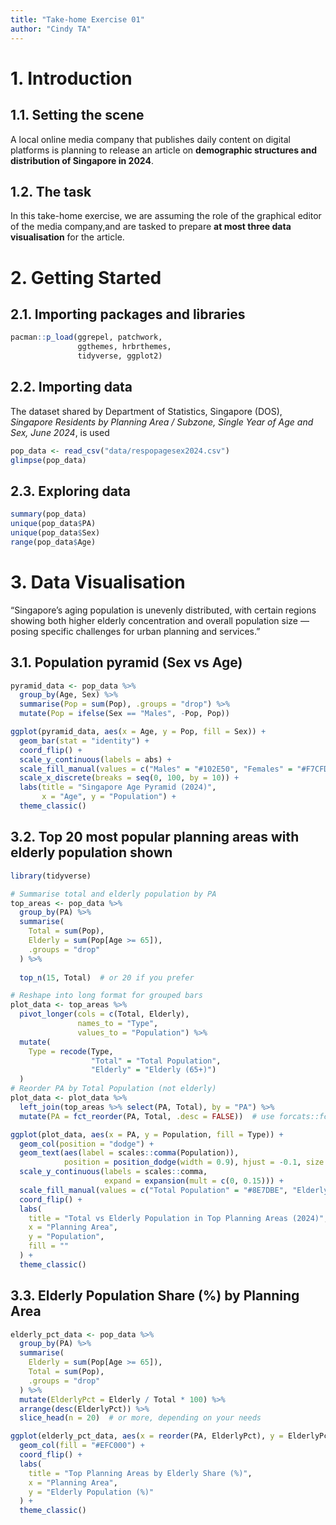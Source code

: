 ```yaml
---
title: "Take-home Exercise 01"
author: "Cindy TA"
---
```


# 1. Introduction

## 1.1. Setting the scene

A local online media company that publishes daily content on digital platforms is planning to release an article on **demographic structures and distribution of Singapore in 2024**.

## 1.2. The task

In this take-home exercise, we are assuming the role of the graphical editor of the media company,and are tasked to prepare **at most three data visualisation** for the article.

# 2. Getting Started

## 2.1. Importing packages and libraries

```r
pacman::p_load(ggrepel, patchwork, 
               ggthemes, hrbrthemes,
               tidyverse, ggplot2) 
```

## 2.2. Importing data

The dataset shared by Department of Statistics, Singapore (DOS), *Singapore Residents by Planning Area / Subzone, Single Year of Age and Sex, June 2024*, is used

```r
pop_data <- read_csv("data/respopagesex2024.csv")
glimpse(pop_data)
```

## 2.3. Exploring data

```r
summary(pop_data)
unique(pop_data$PA)
unique(pop_data$Sex)
range(pop_data$Age)
```

# 3. Data Visualisation

"Singapore's aging population is unevenly distributed, with certain regions showing both higher elderly concentration and overall population size — posing specific challenges for urban planning and services."

## 3.1. Population pyramid (Sex vs Age)

```r
pyramid_data <- pop_data %>%
  group_by(Age, Sex) %>%
  summarise(Pop = sum(Pop), .groups = "drop") %>%
  mutate(Pop = ifelse(Sex == "Males", -Pop, Pop))

ggplot(pyramid_data, aes(x = Age, y = Pop, fill = Sex)) +
  geom_bar(stat = "identity") +
  coord_flip() +
  scale_y_continuous(labels = abs) +
  scale_fill_manual(values = c("Males" = "#102E50", "Females" = "#F7CFD8")) + 
  scale_x_discrete(breaks = seq(0, 100, by = 10)) +
  labs(title = "Singapore Age Pyramid (2024)",
       x = "Age", y = "Population") +
  theme_classic()
```

## 3.2. Top 20 most popular planning areas with elderly population shown

```r
library(tidyverse)

# Summarise total and elderly population by PA
top_areas <- pop_data %>%
  group_by(PA) %>%
  summarise(
    Total = sum(Pop),
    Elderly = sum(Pop[Age >= 65]),
    .groups = "drop"
  ) %>%
  
  top_n(15, Total)  # or 20 if you prefer

# Reshape into long format for grouped bars
plot_data <- top_areas %>%
  pivot_longer(cols = c(Total, Elderly),
               names_to = "Type",
               values_to = "Population") %>%
  mutate(
    Type = recode(Type,
                  "Total" = "Total Population",
                  "Elderly" = "Elderly (65+)")
  )
# Reorder PA by Total Population (not elderly)
plot_data <- plot_data %>%
  left_join(top_areas %>% select(PA, Total), by = "PA") %>%
  mutate(PA = fct_reorder(PA, Total, .desc = FALSE))  # use forcats::fct_reorder

```

```r
ggplot(plot_data, aes(x = PA, y = Population, fill = Type)) +
  geom_col(position = "dodge") +
  geom_text(aes(label = scales::comma(Population)),
            position = position_dodge(width = 0.9), hjust = -0.1, size = 3) +
  scale_y_continuous(labels = scales::comma,
                     expand = expansion(mult = c(0, 0.15))) +
  scale_fill_manual(values = c("Total Population" = "#8E7DBE", "Elderly (65+)" = "#EFC000")) +
  coord_flip() +
  labs(
    title = "Total vs Elderly Population in Top Planning Areas (2024)",
    x = "Planning Area",
    y = "Population",
    fill = ""
  ) +
  theme_classic()

```

## 3.3. Elderly Population Share (%) by Planning Area

```r
elderly_pct_data <- pop_data %>%
  group_by(PA) %>%
  summarise(
    Elderly = sum(Pop[Age >= 65]),
    Total = sum(Pop),
    .groups = "drop"
  ) %>%
  mutate(ElderlyPct = Elderly / Total * 100) %>%
  arrange(desc(ElderlyPct)) %>%
  slice_head(n = 20)  # or more, depending on your needs
```

```r
ggplot(elderly_pct_data, aes(x = reorder(PA, ElderlyPct), y = ElderlyPct)) +
  geom_col(fill = "#EFC000") +
  coord_flip() +
  labs(
    title = "Top Planning Areas by Elderly Share (%)",
    x = "Planning Area",
    y = "Elderly Population (%)"
  ) +
  theme_classic()
```
